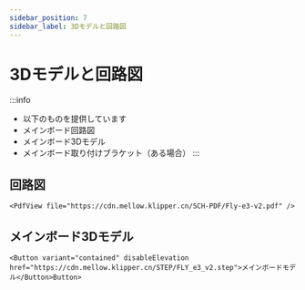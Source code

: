 ```yaml
---
sidebar_position: 7
sidebar_label: 3Dモデルと回路図
---
```


# 3Dモデルと回路図

:::info
* 以下のものを提供しています
* メインボード回路図
* メインボード3Dモデル
* メインボード取り付けブラケット（ある場合）
:::

## 回路図

    <PdfView file="https://cdn.mellow.klipper.cn/SCH-PDF/Fly-e3-v2.pdf" />


## メインボード3Dモデル

    <Button variant="contained" disableElevation href="https://cdn.mellow.klipper.cn/STEP/FLY_e3_v2.step">メインボードモデル</Button>Button>